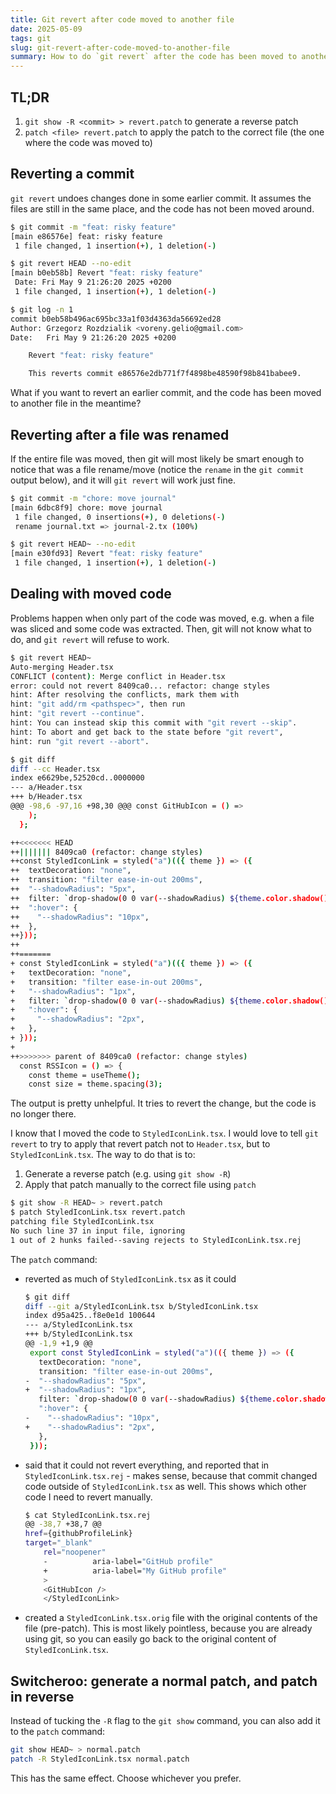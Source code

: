 ```yaml
---
title: Git revert after code moved to another file
date: 2025-05-09
tags: git
slug: git-revert-after-code-moved-to-another-file
summary: How to do `git revert` after the code has been moved to another file
---
```


## TL;DR

1. `git show -R <commit> > revert.patch` to generate a reverse patch
2. `patch <file> revert.patch` to apply the patch to the correct file (the one
   where the code was moved to)

## Reverting a commit

`git revert` undoes changes done in some earlier commit. It assumes the files
are still in the same place, and the code has not been moved around.

```sh
$ git commit -m "feat: risky feature"
[main e86576e] feat: risky feature
 1 file changed, 1 insertion(+), 1 deletion(-)

$ git revert HEAD --no-edit
[main b0eb58b] Revert "feat: risky feature"
 Date: Fri May 9 21:26:20 2025 +0200
 1 file changed, 1 insertion(+), 1 deletion(-)

$ git log -n 1
commit b0eb58b496ac695bc33a1f03d4363da56692ed28
Author: Grzegorz Rozdzialik <voreny.gelio@gmail.com>
Date:   Fri May 9 21:26:20 2025 +0200

    Revert "feat: risky feature"

    This reverts commit e86576e2db771f7f4898be48590f98b841babee9.
```

What if you want to revert an earlier commit, and the code has been moved to
another file in the meantime?

## Reverting after a file was renamed

If the entire file was moved, then git will most likely be smart enough to
notice that was a file rename/move (notice the `rename` in the `git commit`
output below), and it will `git revert` will work just fine.

```sh
$ git commit -m "chore: move journal"
[main 6dbc8f9] chore: move journal
 1 file changed, 0 insertions(+), 0 deletions(-)
 rename journal.txt => journal-2.tx (100%)

$ git revert HEAD~ --no-edit
[main e30fd93] Revert "feat: risky feature"
 1 file changed, 1 insertion(+), 1 deletion(-)
```

## Dealing with moved code

Problems happen when only part of the code was moved, e.g. when a file was
sliced and some code was extracted. Then, git will not know what to do, and
`git revert` will refuse to work.

```sh
$ git revert HEAD~
Auto-merging Header.tsx
CONFLICT (content): Merge conflict in Header.tsx
error: could not revert 8409ca0... refactor: change styles
hint: After resolving the conflicts, mark them with
hint: "git add/rm <pathspec>", then run
hint: "git revert --continue".
hint: You can instead skip this commit with "git revert --skip".
hint: To abort and get back to the state before "git revert",
hint: run "git revert --abort".

$ git diff
diff --cc Header.tsx
index e6629be,52520cd..0000000
--- a/Header.tsx
+++ b/Header.tsx
@@@ -98,6 -97,16 +98,30 @@@ const GitHubIcon = () =>
    );
  };

++<<<<<<< HEAD
++||||||| 8409ca0 (refactor: change styles)
++const StyledIconLink = styled("a")(({ theme }) => ({
++  textDecoration: "none",
++  transition: "filter ease-in-out 200ms",
++  "--shadowRadius": "5px",
++  filter: `drop-shadow(0 0 var(--shadowRadius) ${theme.color.shadow()})`,
++  ":hover": {
++    "--shadowRadius": "10px",
++  },
++}));
++
++=======
+ const StyledIconLink = styled("a")(({ theme }) => ({
+   textDecoration: "none",
+   transition: "filter ease-in-out 200ms",
+   "--shadowRadius": "1px",
+   filter: `drop-shadow(0 0 var(--shadowRadius) ${theme.color.shadow()})`,
+   ":hover": {
+     "--shadowRadius": "2px",
+   },
+ }));
+
++>>>>>>> parent of 8409ca0 (refactor: change styles)
  const RSSIcon = () => {
    const theme = useTheme();
    const size = theme.spacing(3);
```

The output is pretty unhelpful. It tries to revert the change, but the code is
no longer there.

I know that I moved the code to `StyledIconLink.tsx`. I would love to tell
`git revert` to try to apply that revert patch not to `Header.tsx`, but to
`StyledIconLink.tsx`. The way to do that is to:

1. Generate a reverse patch (e.g. using `git show -R`)
2. Apply that patch manually to the correct file using `patch`

```sh
$ git show -R HEAD~ > revert.patch
$ patch StyledIconLink.tsx revert.patch
patching file StyledIconLink.tsx
No such line 37 in input file, ignoring
1 out of 2 hunks failed--saving rejects to StyledIconLink.tsx.rej
```

The `patch` command:

- reverted as much of `StyledIconLink.tsx` as it could

  ```sh
  $ git diff
  diff --git a/StyledIconLink.tsx b/StyledIconLink.tsx
  index d95a425..f8e0e1d 100644
  --- a/StyledIconLink.tsx
  +++ b/StyledIconLink.tsx
  @@ -1,9 +1,9 @@
   export const StyledIconLink = styled("a")(({ theme }) => ({
     textDecoration: "none",
     transition: "filter ease-in-out 200ms",
  -  "--shadowRadius": "5px",
  +  "--shadowRadius": "1px",
     filter: `drop-shadow(0 0 var(--shadowRadius) ${theme.color.shadow()})`,
     ":hover": {
  -    "--shadowRadius": "10px",
  +    "--shadowRadius": "2px",
     },
   }));
  ```

- said that it could not revert everything, and reported that in
  `StyledIconLink.tsx.rej` - makes sense, because that commit changed code
  outside of `StyledIconLink.tsx` as well. This shows which other code I need to
  revert manually.

  ```sh
  $ cat StyledIconLink.tsx.rej
  @@ -38,7 +38,7 @@
  href={githubProfileLink}
  target="_blank"
      rel="noopener"
      -          aria-label="GitHub profile"
      +          aria-label="My GitHub profile"
      >
      <GitHubIcon />
      </StyledIconLink>
  ```

- created a `StyledIconLink.tsx.orig` file with the original contents of the
  file (pre-patch). This is most likely pointless, because you are already using
  git, so you can easily go back to the original content of
  `StyledIconLink.tsx`.

## Switcheroo: generate a normal patch, and patch in reverse

Instead of tucking the `-R` flag to the `git show` command, you can also add it
to the `patch` command:

```sh
git show HEAD~ > normal.patch
patch -R StyledIconLink.tsx normal.patch
```

This has the same effect. Choose whichever you prefer.
